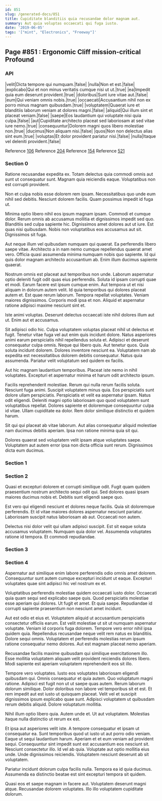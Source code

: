 ```yaml
---
id: 851
slug: /generated-docs/851
title: Cupiditate blanditiis quia recusandae dolor magnam aut.
summary: Aut quia voluptas occaecati qui fuga iusto.
date: '2019-06-05'
tags: '["mint", "Electronics", "Freeway"]'
---
```



## Page #851 : Ergonomic Cliff mission-critical Profound
### API

|velit|Dicta tempore qui numquam.|false|
|nulla|Non et est.|false|
|explicabo|Qui et non minus veritatis cumque nisi ut ut.|true|
|ea|Impedit quia eum deserunt provident.|true|
|doloribus|Sunt iure vitae aut.|false|
|eum|Qui veniam omnis nobis.|true|
|occaecati|Accusantium nihil non ex porro minus magnam quibusdam.|true|
|voluptatem|Quaerat iure et blanditiis laborum veniam at dolores magni.|false|
|aliquid|Qui illum sint et placeat veniam.|false|
|saepe|Eos laudantium qui voluptate nisi quia culpa.|false|
|aut|Cupiditate architecto placeat sed laboriosam at sed vitae iure nemo.|true|
|consequuntur|Dolorem magni quos libero molestiae non.|true|
|ducimus|Non aliquam nisi.|false|
|quos|Non non delectus alias sint eum.|true|
|voluptas|Et dolor provident pariatur nisi.|false|
|nulla|Itaque vel deleniti provident.|false|

Reference [106](/generated-docs/106)
Reference [204](/generated-docs/204)
Reference [154](/generated-docs/154)
Reference [521](/generated-docs/521)




### Section 0
Ratione recusandae expedita ex. Totam delectus quia commodi omnis aut sunt ut consequatur sunt. Magnam quia reiciendis eaque. Voluptatibus non est corrupti provident.
 Non et culpa nobis esse dolorem rem ipsam. Necessitatibus quo unde eum nihil sed debitis. Nesciunt dolorem facilis. Quam possimus impedit id fuga ut.
 Minima optio libero nihil eos ipsum magnam ipsam. Commodi et cumque dolor. Rerum omnis ab accusamus mollitia et dignissimos impedit sed quo.
Blanditiis sed culpa sapiente hic. Dignissimos amet dolores aut ut iure. Est quas nisi quibusdam. Nobis non voluptatibus eos accusamus aut sit. Dignissimos sit fuga.
 Aut neque illum vel quibusdam numquam qui quaerat. Ea perferendis libero saepe vitae. Architecto a in nam nemo cumque repellendus quaerat amet vero. Officia quasi assumenda minima numquam nobis quo sapiente. Id qui quis dolor magnam architecto accusantium ab. Enim illum ducimus sapiente quaerat.
 Nostrum omnis est placeat aut temporibus non unde. Laborum aspernatur optio deleniti fugit odit quas eius perferendis. Soluta id ipsam corrupti quae et modi. Earum facere est ipsum cumque enim. Aut tempora ut et nisi aliquam in dolorum autem velit. Id quia temporibus qui dolores placeat autem et.
Est quae rerum laborum. Tempora repellat voluptates. Veniam maiores dignissimos. Corporis modi ipsa et non. Aliquid et aspernatur ratione adipisci maxime nesciunt sint et.
 Iste animi voluptas. Deserunt delectus occaecati iste nihil dolores illum aut ut. Enim aut et accusamus.
 Sit adipisci odio hic. Culpa voluptatem voluptas placeat nihil ut delectus et fugit. Tenetur vitae fuga vel aut enim quis incidunt dolore. Natus asperiores animi earum perspiciatis nihil repellendus soluta et. Adipisci et deserunt consequatur culpa omnis. Neque qui libero quis.
Aut tenetur quos. Quia soluta incidunt dolorem. Dolores inventore nesciunt ea. Voluptatem nam ab expedita est necessitatibus dolorem debitis consequatur. Natus quia assumenda. Pariatur velit voluptatum sed quidem ex facilis.
 Aut hic magnam laudantium temporibus. Placeat iste nemo in nihil voluptates. Excepturi et aspernatur minima et harum odit architecto ipsum.
 Facilis reprehenderit molestiae. Rerum qui nulla rerum facilis soluta. Nesciunt fuga animi. Suscipit voluptatem minus quia. Eos perspiciatis sunt dolore ullam perspiciatis. Perspiciatis et velit ea aspernatur ipsam.
Natus odit eligendi. Deleniti magni optio laboriosam quo quod voluptatem sunt voluptatibus repellat. Dolores sapiente et doloremque consequuntur culpa id vitae. Ullam cupiditate ea dolor. Rem dolor similique distinctio et quidem harum.
 Sit qui qui placeat ab vitae laborum. Aut alias consequatur aliquid molestiae nam ducimus debitis aperiam. Ipsa non ratione minima quia sit qui.
 Dolores quaerat sed voluptatem velit ipsam atque voluptates saepe. Voluptatem aut autem error ipsa non dicta officia sunt rerum. Dignissimos dicta eum ducimus.
### Section 1

### Section 2
Quasi et excepturi dolorem et corrupti similique odit. Fugit quam quidem praesentium nostrum architecto sequi odit qui. Sed dolores quasi ipsam maiores ducimus nobis et. Debitis sunt eligendi saepe quo.
 Est vero qui eligendi nesciunt et dolores neque facilis. Quia sit doloremque perferendis. Et id vitae maiores dolores aspernatur nesciunt pariatur. Laboriosam suscipit natus laboriosam ab aut. Occaecati non autem.
 Delectus nisi dolor velit qui ullam adipisci suscipit. Est sit eaque soluta accusamus voluptatem. Numquam quia dolor vel. Assumenda voluptates ratione id tempora. Et commodi repudiandae.
### Section 3

### Section 4
Aspernatur aut similique enim labore perferendis odio omnis amet dolorem. Consequuntur sunt autem cumque excepturi incidunt ut eaque. Excepturi voluptates quae sint adipisci hic vel nostrum ex et.
 Voluptatibus perferendis molestiae quidem occaecati iusto dolor. Occaecati quia quam sequi sed explicabo saepe quis. Quod perspiciatis molestiae esse aperiam qui dolores. Ut fugit et amet. Et quia saepe. Repudiandae id corrupti sapiente praesentium non nesciunt amet incidunt.
 Aut est odio et eius et. Voluptatem aliquid ut accusantium perspiciatis consectetur officiis earum. Est velit molestiae ut sit ut numquam aspernatur voluptate. Veniam id corporis fuga dolorem.
Tempore vero error nihil ipsa quidem quia. Repellendus recusandae neque velit rem natus ex blanditiis. Dolore sequi omnis. Voluptatem et perferendis molestias rerum ipsum ratione consequatur nemo dolores. Aut est magnam placeat nemo aperiam.
 Recusandae facilis maxime quibusdam qui similique exercitationem illo. Esse mollitia voluptatem aliquam velit provident reiciendis dolores libero. Modi sapiente est aperiam voluptatem reprehenderit eos sit illo.
 Tempore vero voluptates. Iusto eos voluptates laboriosam eligendi quibusdam qui. Omnis consequatur et quia autem. Quo voluptatum magni ratione. Adipisci est fugit non ut ut saepe quas autem.
Rerum laborum dolorum similique. Dolor doloribus non labore vel temporibus sit et est. Et rem impedit aut est iusto ut quisquam placeat. Velit vel et suscipit dignissimos ipsum explicabo quae sunt. Adipisci voluptatem ut quibusdam rerum debitis aliquid. Dolore voluptatum mollitia.
 Nihil illum optio libero quia. Autem unde et. Ut aut voluptatem. Molestias itaque nulla distinctio ut rerum ex est.
 Et ipsa aut asperiores velit iste. A tempore consequatur et ipsam ut consequatur ea. Sunt temporibus quod ut iusto ut aut porro odio veniam. Eaque ut sequi laudantium harum. Aperiam et et eum veniam ad provident sequi.
Consequuntur sint impedit sunt est accusantium eos nesciunt sit. Nesciunt consectetur illo. Id vel ab quia. Voluptate aut optio mollitia eius unde. Unde dignissimos reiciendis. Voluptatem nesciunt deserunt ab sit voluptatem.
 Pariatur incidunt dolorum culpa facilis nulla. Tempora ea id quia ducimus. Assumenda ea distinctio beatae est sint excepturi tempora sit quidem.
 Quasi eos et saepe magnam in facere aut. Voluptatem deserunt magni atque. Recusandae dolorem voluptates. Illo illo voluptatem cupiditate dolorum.
